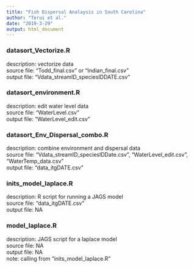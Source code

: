```yaml
---
title: "Fish Dispersal Analaysis in South Carolina"
author: "Terui et al."
date: "2019-3-29"
output: html_document
---
```

### datasort_Vectorize.R
description: vectorize data  
source file: "Todd_final.csv" or "Indian_final.csv"  
output file: "Vdata_streamID_speciesIDDATE.csv"  

### datasort_environment.R
description: edit water level data  
source file: "WaterLevel.csv"  
output file: "WaterLevel_edit.csv"  

### datasort_Env_Dispersal_combo.R
description: combine environment and dispersal data  
source file: "Vdata_streamID_speciesIDDate.csv", "WaterLevel_edit.csv", "WaterTemp_data.csv"  
output file: "data_itgDATE.csv"  

### inits_model_laplace.R
description: R script for running a JAGS model  
source file: "data_itgDATE.csv"  
output file: NA  

### model_laplace.R
description: JAGS script for a laplace model  
source file: NA  
output file: NA  
note: calling from "inits_model_laplace.R"  